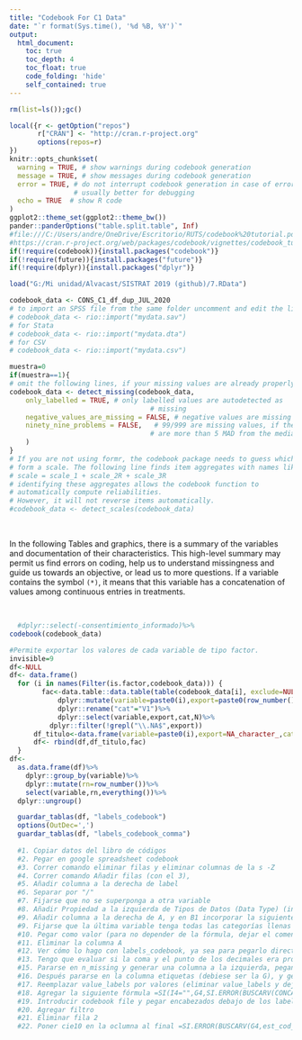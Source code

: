 ```yaml
---
title: "Codebook For C1 Data"
date: "`r format(Sys.time(), '%d %B, %Y')`"
output:
  html_document:
    toc: true
    toc_depth: 4
    toc_float: true
    code_folding: 'hide'
    self_contained: true
---
```


```r
rm(list=ls());gc()

local({r <- getOption("repos")
       r["CRAN"] <- "http://cran.r-project.org" 
       options(repos=r)
})
knitr::opts_chunk$set(
  warning = TRUE, # show warnings during codebook generation
  message = TRUE, # show messages during codebook generation
  error = TRUE, # do not interrupt codebook generation in case of errors,
                # usually better for debugging
  echo = TRUE  # show R code
)
ggplot2::theme_set(ggplot2::theme_bw())
pander::panderOptions("table.split.table", Inf)
#file:///C:/Users/andre/OneDrive/Escritorio/RUTS/codebook%20tutorial.pdf
#https://cran.r-project.org/web/packages/codebook/vignettes/codebook_tutorial.html
if(!require(codebook)){install.packages("codebook")}
if(!require(future)){install.packages("future")}
if(!require(dplyr)){install.packages("dplyr")}
```

```r
load("G:/Mi unidad/Alvacast/SISTRAT 2019 (github)/7.RData")

codebook_data <- CONS_C1_df_dup_JUL_2020
# to import an SPSS file from the same folder uncomment and edit the line below
# codebook_data <- rio::import("mydata.sav")
# for Stata
# codebook_data <- rio::import("mydata.dta")
# for CSV
# codebook_data <- rio::import("mydata.csv")

muestra=0
if(muestra==1){
# omit the following lines, if your missing values are already properly labelled
codebook_data <- detect_missing(codebook_data,
    only_labelled = TRUE, # only labelled values are autodetected as
                                   # missing
    negative_values_are_missing = FALSE, # negative values are missing values
    ninety_nine_problems = FALSE,   # 99/999 are missing values, if they
                                   # are more than 5 MAD from the median
    )
}
# If you are not using formr, the codebook package needs to guess which items
# form a scale. The following line finds item aggregates with names like this:
# scale = scale_1 + scale_2R + scale_3R
# identifying these aggregates allows the codebook function to
# automatically compute reliabilities.
# However, it will not reverse items automatically.
#codebook_data <- detect_scales(codebook_data)
```
<br>

In the following Tables and graphics, there is a summary of the variables and documentation of their characteristics. This high-level summary may permit us find errors on coding, help us to understand missingness and guide us towards an objective, or lead us to more questions. If a variable contains the symbol `(*)`, it means that this variable has a concatenation of values among continuous entries in treatments.

<br>

```r
  #dplyr::select(-consentimiento_informado)%>%
codebook(codebook_data)

#Permite exportar los valores de cada variable de tipo factor.
invisible=9
df<-NULL
df<- data.frame()
  for (i in names(Filter(is.factor,codebook_data))) { 
        fac<-data.table::data.table(table(codebook_data[i], exclude=NULL))%>% 
            dplyr::mutate(variable=paste0(i),export=paste0(row_number(),".",V1))%>%
            dplyr::rename("cat"="V1")%>%
            dplyr::select(variable,export,cat,N)%>%
          dplyr::filter(!grepl("\\.NA$",export))
      df_titulo<-data.frame(variable=paste0(i),export=NA_character_,cat=NA_character_, N=9999999)
      df<- rbind(df,df_titulo,fac)
  }
df<-
  as.data.frame(df)%>%
    dplyr::group_by(variable)%>%
    dplyr::mutate(rn=row_number())%>%
    select(variable,rn,everything())%>%
  dplyr::ungroup()

  guardar_tablas(df, "labels_codebook")
  options(OutDec=',')
  guardar_tablas(df, "labels_codebook_comma")
  
  #1. Copiar datos del libro de códigos
  #2. Pegar en google spreadsheet codebook
  #3. Correr comando eliminar filas y eliminar columnas de la s -Z
  #4. Correr comando Añadir filas (con el 3), 
  #5. Añadir columna a la derecha de label
  #6. Separar por "/"
  #7. Fijarse que no se superponga a otra variable
  #8. Añadir Propiedad a la izquierda de Tipos de Datos (Data Type) (insertar a la izquierda) y poner la fórmula =BUSCARV(A4,'Base de Datos C1 Jul2020'!A:D,4,0)
  #9. Añadir columna a la derecha de A, y en B1 incorporar la siguiente fórmula: =ArrayFormula(SI(FILA(A1:A)<=COINCIDIR(2,1/(A:A<>""),1),BUSCAR(FILA(A1:A),FILA(A1:A)/SI(A1:A<>"",VERDADERO,FALSO),A1:A),))
  #9. Fijarse que la última variable tenga todas las categorías llenas con Nombre Variable Estandarizado (abajo al final)
  #10. Pegar como valor (para no depender de la fórmula, dejar el comentario)
  #11. Eliminar la columna A
  #12. Ver cómo lo hago con labels_codebook, ya sea para pegarlo directamente en la hoja 'para_pegar_cat_factores'
  #13. Tengo que evaluar si la coma y el punto de los decimales era problemático. #14. En una de esas abrir el archio con google drive para saltarse ese problema
  #15. Pararse en n_missing y generar una columna a la izquierda, pegando el siguiente formula: =SI(SI.ERROR(BUSCARV(CONCATENAR(A4,"_",CONTAR.SI($A$4:$A4,A4)-1),para_pegar_cat_factores!g:i,3,0),"")=9999999,"",SI.ERROR(BUSCARV(CONCATENAR(A4,"_",CONTAR.SI($A$4:$A4,A4)-1),para_pegar_cat_factores!g:i,3,0),""))
  #16. Después pararse en la columna etiquetas (debiese ser la G), y generar una columna a la derecha
  #17. Reemplazar value_labels por valores (eliminar value_labels y dejar el de la formula en formato valores), lo mismo de la columna vacia
  #18. Agregar la siguiente fórmula =SI(I4="",G4,SI.ERROR(BUSCARV(CONCATENAR(A4,"_",CONTAR.SI($A$4:$A4,A4)-1),para_pegar_cat_factores!g:i,2,0),""))
  #19. Introducir codebook file y pegar encabezados debajo de los labels antiguos
  #20. Agregar filtro 
  #21. Eliminar fila 2
  #22. Poner cie10 en la oclumna al final =SI.ERROR(BUSCARV(G4,est_cod_dsm_iv_cie10!A:C,3,0),"")
```